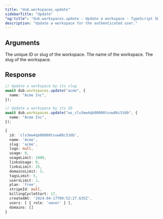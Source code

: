```yaml
---
title: "dub.workspaces.update"
sidebarTitle: "Update"
"og:title": "dub.workspaces.update - Update a workspace - TypeScript SDK"
description: "Update a workspace for the authenticated user."
---
```



## Arguments

<ParamField body="idOrSlug" type="string" required>
  The unique ID or slug of the workspace.
</ParamField>

<ParamField body="name" type="string">
  The name of the workspace.
</ParamField>

<ParamField body="slug" type="string">
  The slug of the workspace.
</ParamField>

## Response

<WorkspaceResponse />

<RequestExample>

```ts
// Update a workspace by its slug
await dub.workspaces.update("acme", {
  name: "Acme Inc",
});

// Update a workspace by its ID
await dub.workspaces.update("ws_clv3mw4qb00008tvuw86c53db", {
  name: "Acme Inc",
});
```

</RequestExample>

<ResponseExample>

```ts
{
  id: 'clv3mw4qb00008tvuw86c53db',
  name: 'Acme',
  slug: 'acme',
  logo: null,
  usage: 0,
  usageLimit: 1000,
  linksUsage: 0,
  linksLimit: 25,
  domainsLimit: 3,
  tagsLimit: 5,
  usersLimit: 1,
  plan: 'free',
  stripeId: null,
  billingCycleStart: 17,
  createdAt: '2024-04-17T09:52:27.635Z',
  users: [ { role: 'owner' } ],
  domains: []
}
````

</ResponseExample>
